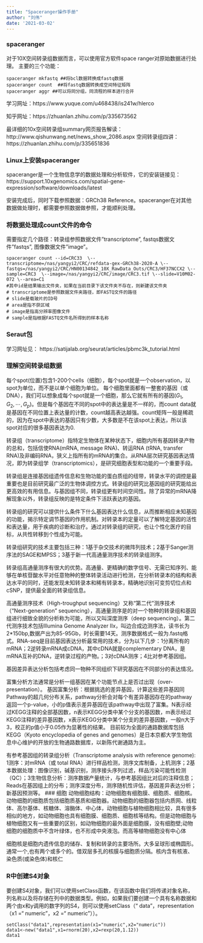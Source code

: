 ```yaml
---
title: "Spaceranger操作手册"
author: "刘伟"
date: '2021-03-02'
---
```


### spaceranger
对于10X空间转录组数据而言，可以使用官方软件space ranger对原始数据进行处理。
主要的三个功能：
```linux
spaceranger mkfastq ##将bcl数据转换成fastq数据
spaceranger count  ##将fastq数据转换成空间特征矩阵
spaceranger aggr ##可以将同分组，同流程的样本进行合并
```


学习网址：https://www.yuque.com/u468438/is241w/hlerco

知乎网址：https://zhuanlan.zhihu.com/p/335673562

最详细的10x空间转录组summary网页报告解读：
http://www.qishunwang.net/news_show_2086.aspx
空间转录组四讲：
https://zhuanlan.zhihu.com/p/335651836


### Linux上安装spaceranger
spaceranger是一个生物信息学的数据处理和分析软件，它的安装链接见：
https://support.10xgenomics.com/spatial-gene-expression/software/downloads/latest

安装完成后，同时下载参照数据：GRCh38 Reference。spaceranger在对其他数据做处理时，都需要参照数据做参照，才能顺利处理。



### 将数据处理成count文件的命令
需要指定几个路径：转录组参照数据文件"transcriptome", fastqs数据文件"fastqs", 图像数据文件"image"。
```linux
spaceranger count --id=CRC33  \--transcriptome=/nas/yangyi2/CRC/refdata-gex-GRCh38-2020-A \--fastqs=/nas/yangyi2/CRC/HN00134842_10X_RawData_Outs/CRC3/HF37NCCX2 \--sample=CRC3  \--image=/nas/yangyi2/CRC/image/CRC3.tif \--slide=V10M02-072 \--area=C1
#其中id是结果输出文件夹，如果在当前目录下该文件夹不存在，则新建该文件夹
# transcriptome是参照数据文件夹路径，即FASTQ文件的路径
# slide是载玻片的ID号
# area是指不获区域
# image是指高分辨率图像文件
# sample是指根据FASTQ文件名所得到的样本名称
```


### Seraut包
学习网址见：
https://satijalab.org/seurat/articles/pbmc3k_tutorial.html

### 理解空间转录组数据
每个spot(位置)包含1-200个cells（细胞），每个spot就是一个observation，以spot为单位，而不是以单个细胞为单位。 每个细胞里面都有一整套的基因（或DNA），我们可以想象成每个spot就是一个细胞，那么它就有所有的基因($G_1, G_2, \cdots, G_p$)。但是每个基因在不同的spot中的表达量是不一样的，而count data就是基因在不同位置上表达量的计数，count越高表达越强。count矩阵一般是稀疏的，因为在spot中表达的基因只有少数，大多数是不在该spot上表达，所以该spot对应的很多基因表达为0.

转录组（transcriptome）指特定生物体在某种状态下，细胞内所有基因转录产物的总和，包括信使RNA(mRNA, message RNA)、转运RNA (tRNA, transfer RNA)及非编码RNA，狭义上指所有的mRNA的集合。从RNA层次研究基因表达情况，即为转录组学（transcriptomics），是研究细胞表型和功能的一个重要手段。

转录组是连接基因组遗传信息和生物功能的蛋白质组的纽带，转录水平的调控是最重要也是目前研究最广泛的生物体调控方式。转录组的研究比基因组的研究能给出更高效的有用信息。与基因组不同，转录组更有时间空间性。除了异常的mRNA降解现象以外，转录组反映的是特定条件下活跃表达的基因。

转录组的研究可以提供什么条件下什么基因表达什么信息，从而推断相应未知基因的功能，揭示特定调节基因的作用机制。对转录本的定量可以了解特定基因的活性和表达量，用于疾病的诊断和治疗。通过对转录组的研究，也让个性化医疗的目标，从共性转移到个性成为可能。

转录组研究的技术主要包括三种：1基于杂交技术的微阵列技术；2基于Sanger测序法的SAGE和MPSS；3基于新一代高通量测序技术的转录组测序。

转录组高通量测序有很大的优势。高通量、更精确的数字信号、无需已知序列、能够在单核苷酸水平对任意物种的整体转录活动进行检测，在分析转录本的结构和表达水平的同时，还能发现未知转录本和稀有转录本，精确地识别可变剪切位点和cSNP，提供最全面的转录组信息。

高通量测序技术（High-troughput sequencing）又称“第二代”测序技术（“Next-generation” sequencing），高通量测序是的对一个物种的转录组和基因组进行细致全貌的分析称为可能，所以又叫深度测序（deep sequencing）。第二代测序技术包括Illumina Genome Analyzer IIx，叫边合成边测序法，读书长为2*150bp,数据产出为85-95Gb，时长需要14天。测序数据格式一般为.fastq格式。RNA-seq是目前基因表达分析最常用的技术，分为以下几步：1分离所有的mRNA；2逆转录mRNA成cDNA，其中cDNA就是complementary DNA，是mRNA互补的DNA，逆转录过程的产物。；3对cDNA测序；4比对参考基因组。

基因差异表达分析包括考虑同一物种不同组织下研究基因在不同部分的表达情况。

富集分析方法通常是分析一组基因在某个功能节点上是否过出现（over-presentation）。
基因富集分析：根据挑选的差异基因，计算这些差异基因同Pathway的超几何分布关系，pathway分析会对每个有差异基因存在的pathway返回一个p-value，小的p值表示差异基因在该pathway中出现了富集。N表示经过KEGG注释的全部基因数，n表示KEGG分类中某个分支的基因数，m表示经过KEGG注释的差异基因数，x表示KEGG分类中某个分支的差异基因数，一般n大于3，校正的p值小于0.05作为显著性的结果。
目前较为全面的通路数据库包括KEGG（Kyoto encyclopedia of genes and genomes）是日本京都大学生物信息中心维护的开放的生物通路数据库，以新陈代谢通路为主。

有参考基因组的转录组分析（Transcriptome analysis with reference genome):
1测序：对mRNA（或 total RNA）进行样品检测，测序文库制备，上机测序；2基本数据处理：图像识别，碱基识别，测序接头序列过滤，样品污染可能性检测（QC）；3生物信息分析：测序数据产量统计，与参考基因组比对后的注释信息；Reads在基因组上的分布；测序深度分布，测序随机性评估，基因差异表达分析；新基因预测等。
### 细胞
动物细胞结构：动物细胞有细胞膜、细胞质、细胞核。动物细胞的细胞质包括细胞质基质和细胞器。动物细胞的细胞器包括内质网、线粒体、高尔基体、核糖体、溶酶体、中心体，动物细胞与植物细胞相比较，具有很多相似的地方，如动物细胞也具有细胞膜、细胞质、细胞核等结构。但是动物细胞与植物细胞又有一些重要的区别，如动物细胞的最外面是细胞膜，没有细胞壁;动物细胞的细胞质中不含叶绿体，也不形成中央液泡。而高等植物细胞没有中心体

细胞核是细胞内遗传信息的储存、复制和转录的主要场所。大多呈球形或椭圆形。通常一个,也有两个或多个的。借双层多孔的核膜与细胞质分隔。核内含有核液、染色质(或染色体)和核仁


### R中创建S4对象
要创建S4对象，我们可以使用setClass函数，在该函数中我们将传递对象名称，列名称以及将存储在列中的数据类型。例如，如果我们要创建一个具有名称数据和两个由x和y调用的数字列的S4，则可以使用setClass（“ data”，representation（x1 =“ numeric”，x2 =“ numeric”））。
```Rmd
setClass("data1",representation(x1="numeric",x2="numeric"))
data1<-new("data1",x1=rnorm(20),x2=rexp(20,1.12))
data1
```